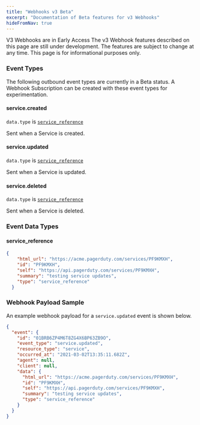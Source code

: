 ```yaml
---
title: "Webhooks v3 Beta"
excerpt: "Documentation of Beta features for v3 Webhooks"
hideFromNav: true
---
```



<Alert variant="warning">
  <Alert.Heading>V3 Webhooks are in Early Access</Alert.Heading>
  The v3 Webhook features described on this page are still under development.  The features are subject to change at any time.  
  This page is for informational purposes only.
</Alert>

### Event Types
The following outbound event types are currently in a Beta status.  A Webhook Subscription can be created with these event types for experimentation.  

#### service.created
`data.type` is [`service_reference`](#service_reference)

Sent when a Service is created.

#### service.updated
`data.type` is [`service_reference`](#service_reference)

Sent when a Service is updated.

#### service.deleted
`data.type` is [`service_reference`](#service_reference)

Sent when a Service is deleted.

### Event Data Types

#### service_reference

```json
{
    "html_url": "https://acme.pagerduty.com/services/PF9KMXH",
    "id": "PF9KMXH",
    "self": "https://api.pagerduty.com/services/PF9KMXH",
    "summary": "testing service updates",
    "type": "service_reference"
  }
```

### Webhook Payload Sample

An example webhook payload for a `service.updated` event is shown below.

```json
{
  "event": {
    "id": "01BRB6ZP4M6T8ZG4X6BP63ZB9O",
    "event_type": "service.updated",
    "resource_type": "service",
    "occurred_at": "2021-03-02T13:35:11.682Z",
    "agent": null,
    "client": null,
    "data": {
      "html_url": "https://acme.pagerduty.com/services/PF9KMXH",
      "id": "PF9KMXH",
      "self": "https://api.pagerduty.com/services/PF9KMXH",
      "summary": "testing service updates",
      "type": "service_reference"
    }
  }
}
```